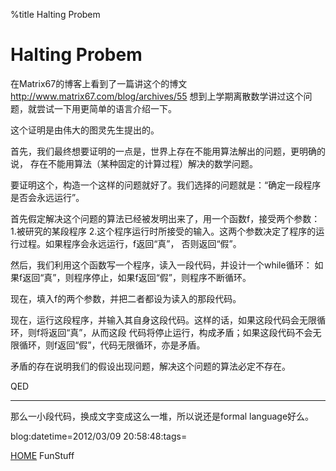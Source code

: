 %title Halting Probem


=Halting Probem=

在Matrix67的博客上看到了一篇讲这个的博文 http://www.matrix67.com/blog/archives/55 
想到上学期离散数学讲过这个问题，就尝试一下用更简单的语言介绍一下。

这个证明是由伟大的图灵先生提出的。

首先，我们最终想要证明的一点是，世界上存在不能用算法解出的问题，更明确的说，
存在不能用算法（某种固定的计算过程）解决的数学问题。

要证明这个，构造一个这样的问题就好了。我们选择的问题就是：“确定一段程序是否会永远运行”。

首先假定解决这个问题的算法已经被发明出来了，用一个函数f，接受两个参数：1.被研究的某段程序
2.这个程序运行时所接受的输入。这两个参数决定了程序的运行过程。如果程序会永远运行，f返回“真”，
否则返回“假”。

然后，我们利用这个函数写一个程序，读入一段代码，并设计一个while循环：
如果f返回“真”，则程序停止，如果f返回“假”，则程序不断循环。

现在，填入f的两个参数，并把二者都设为读入的那段代码。

现在，运行这段程序，并输入其自身这段代码。这样的话，如果这段代码会无限循环，则f将返回“真”，从而这段
代码将停止运行，构成矛盾；如果这段代码不会无限循环，则f返回“假”，代码无限循环，亦是矛盾。

矛盾的存在说明我们的假设出现问题，解决这个问题的算法必定不存在。

QED

----

那么一小段代码，换成文字变成这么一堆，所以说还是formal language好么。

blog:datetime=2012/03/09 20:58:48:tags=

[[index|HOME]]     FunStuff
